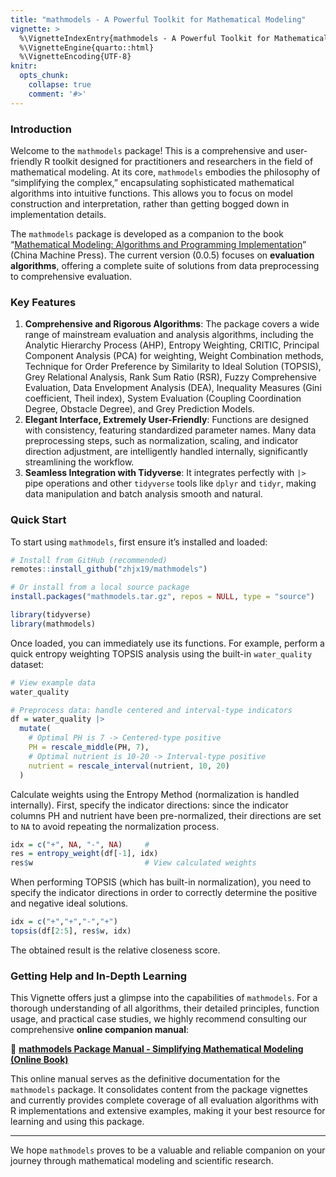 ```yaml
---
title: "mathmodels - A Powerful Toolkit for Mathematical Modeling"
vignette: >
  %\VignetteIndexEntry{mathmodels - A Powerful Toolkit for Mathematical Modeling}
  %\VignetteEngine{quarto::html}
  %\VignetteEncoding{UTF-8}
knitr:
  opts_chunk:
    collapse: true
    comment: '#>'
---
```


### Introduction

Welcome to the `mathmodels` package! This is a comprehensive and user-friendly R toolkit designed for practitioners and researchers in the field of mathematical modeling. At its core, `mathmodels` embodies the philosophy of "simplifying the complex," encapsulating sophisticated mathematical algorithms into intuitive functions. This allows you to focus on model construction and interpretation, rather than getting bogged down in implementation details.

The `mathmodels` package is developed as a companion to the book "[Mathematical Modeling: Algorithms and Programming Implementation](https://item.jd.com/13272295.html)" (China Machine Press). The current version (0.0.5) focuses on **evaluation algorithms**, offering a complete suite of solutions from data preprocessing to comprehensive evaluation.

### Key Features

1.  **Comprehensive and Rigorous Algorithms**: The package covers a wide range of mainstream evaluation and analysis algorithms, including the Analytic Hierarchy Process (AHP), Entropy Weighting, CRITIC, Principal Component Analysis (PCA) for weighting, Weight Combination methods, Technique for Order Preference by Similarity to Ideal Solution (TOPSIS), Grey Relational Analysis, Rank Sum Ratio (RSR), Fuzzy Comprehensive Evaluation, Data Envelopment Analysis (DEA), Inequality Measures (Gini coefficient, Theil index), System Evaluation (Coupling Coordination Degree, Obstacle Degree), and Grey Prediction Models.
2.  **Elegant Interface, Extremely User-Friendly**: Functions are designed with consistency, featuring standardized parameter names. Many data preprocessing steps, such as normalization, scaling, and indicator direction adjustment, are intelligently handled internally, significantly streamlining the workflow.
3.  **Seamless Integration with Tidyverse**: It integrates perfectly with `|>` pipe operations and other `tidyverse` tools like `dplyr` and `tidyr`, making data manipulation and batch analysis smooth and natural.

### Quick Start

To start using `mathmodels`, first ensure it's installed and loaded:

```r
# Install from GitHub (recommended)
remotes::install_github("zhjx19/mathmodels")

# Or install from a local source package
install.packages("mathmodels.tar.gz", repos = NULL, type = "source")
```

```r
library(tidyverse)
library(mathmodels)
```

Once loaded, you can immediately use its functions. For example, perform a quick entropy weighting TOPSIS analysis using the built-in `water_quality` dataset:

```r
# View example data
water_quality

# Preprocess data: handle centered and interval-type indicators
df = water_quality |>
  mutate(
    # Optimal PH is 7 -> Centered-type positive
    PH = rescale_middle(PH, 7),   
    # Optimal nutrient is 10-20 -> Interval-type positive
    nutrient = rescale_interval(nutrient, 10, 20) 
  )
```

Calculate weights using the Entropy Method (normalization is handled internally). First, specify the indicator directions: since the indicator columns PH and nutrient have been pre-normalized, their directions are set to `NA` to avoid repeating the normalization process.

```r
idx = c("+", NA, "-", NA)     # 
res = entropy_weight(df[-1], idx) 
res$w                         # View calculated weights
```

When performing TOPSIS (which has built-in normalization), you need to specify the indicator directions in order to correctly determine the positive and negative ideal solutions.

```r
idx = c("+","+","-","+")
topsis(df[2:5], res$w, idx)
```

The obtained result is the relative closeness score.

### Getting Help and In-Depth Learning

This Vignette offers just a glimpse into the capabilities of `mathmodels`. For a thorough understanding of all algorithms, their detailed principles, function usage, and practical case studies, we highly recommend consulting our comprehensive **online companion manual**:

📘 **[mathmodels Package Manual - Simplifying Mathematical Modeling (Online Book)](https://zhjx19.github.io/mathmodels-book/)**

This online manual serves as the definitive documentation for the `mathmodels` package. It consolidates content from the package vignettes and currently provides complete coverage of all evaluation algorithms with R implementations and extensive examples, making it your best resource for learning and using this package.

---

We hope `mathmodels` proves to be a valuable and reliable companion on your journey through mathematical modeling and scientific research.


